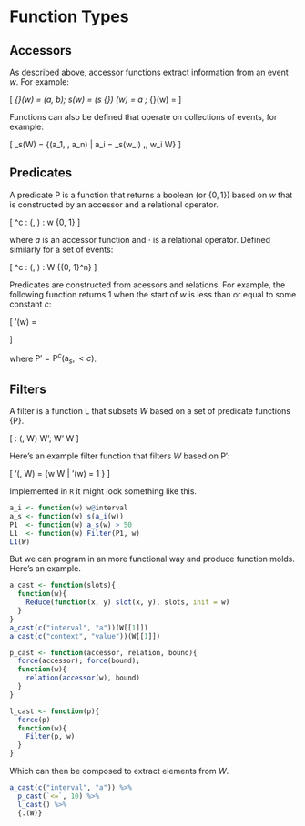# Function Types

## Accessors

As described above, accessor functions extract information from an event $w$. For example:

\[
\mathsf{a}_{\Xi}(w) = (a, b); \mathsf{a}_s(w) = (s \circ \mathsf{a}_{\Xi}) (w) = a ; \mathsf{a}_{\square}(w) = \square
\]


Functions can also be defined that operate on collections of events, for example:

\[
\mathsf{a}_s(W) = \{(a_1, \dots, a_n) | a_i = \mathsf{a}_s(w_i) \,\, \forall w_i \in W\}
\]

## Predicates

A predicate $\mathsf{P}$ is a function that returns a boolean (or $\{0, 1\}$) based on $w$ that is constructed by an accessor and a relational operator.

\[
\mathsf{P}^c : (\mathsf{a}, \cdot) \mapsto \mathsf{P}: w \mapsto  \{0, 1\}
\]

where $a$ is an accessor function and $\cdot$ is a relational operator. Defined similarly for a set of events:

\[
\mathsf{P}^c : (\mathsf{a}, \cdot) \mapsto \mathsf{P}: W \mapsto \{\{0, 1\}^n\}
\]

Predicates are constructed from acessors and relations. For example, the following function returns $1$ when the start of $w$ is less than or equal to some constant $c$:

\[
\mathsf{P}'(w) = \begin{cases}
1 & \mathsf{a}_s(w) \leq c \\
0 & else
\end{cases}
\]

where $\mathsf{P}' = \mathsf{P}^c(\mathsf{a}_s, < c)$.

## Filters

A filter is a function $\mathsf{L}$ that subsets $W$ based on a set of predicate functions $\{\mathsf{P}\}$.

\[
\mathsf{L}: (\mathsf{P}, W) \mapsto W';  W' \subseteq W
\]


Here's an example filter function that filters $W$ based on $\mathsf{P}'$:

\[
\mathsf{L}'(\mathsf{P}, W) = \{w \in W | \mathsf{P}'(w) = 1 \}
\]

Implemented in `R` it might look something like this.

```r
a_i <- function(w) w@interval
a_s <- function(w) s(a_i(w))
P1  <- function(w) a_s(w) > 50
L1  <- function(w) Filter(P1, w)
L1(W)
```

But we can program in an more functional way and produce function molds. Here's an example.

```r
a_cast <- function(slots){
  function(w){
    Reduce(function(x, y) slot(x, y), slots, init = w)
  }
}
a_cast(c("interval", "a"))(W[[1]])
a_cast(c("context", "value"))(W[[1]])

p_cast <- function(accessor, relation, bound){
  force(accessor); force(bound);
  function(w){
    relation(accessor(w), bound)
  }
}

l_cast <- function(p){
  force(p)
  function(w){
    Filter(p, w)
  }
}
```

Which can then be composed to extract elements from $W$.

```r
a_cast(c("interval", "a")) %>%
  p_cast(`<=`, 10) %>%
  l_cast() %>%
  {.(W)}
```